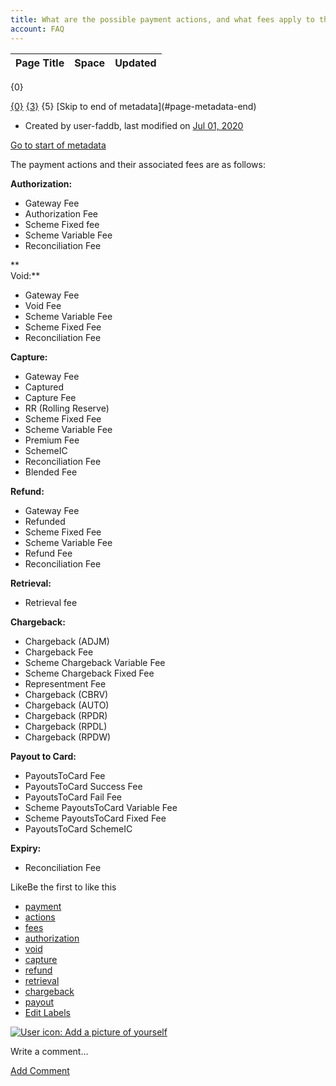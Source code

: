 ```yaml
---
title: What are the possible payment actions, and what fees apply to them?
account: FAQ 
---
```


<table class="aui"> <thead> <tr class="header"> <th class="search-result-title">Page Title</th> <th class="search-result-space">Space</th> <th class="search-result-date">Updated</th> </tr> </thead> </table> <p class="search-result-count">{0}</p> <tr class="search-result"> <td class="search-result-title"><a href="{1}" class="content-type-{2}"><span>{0}</span></a></td> <td class="search-result-space"><a class="space" href="/display/{4}/" title="{3}">{3}</a></td> <td class="search-result-date"><span class="date" title="{6}">{5}</span></td> </tr> [Skip to end of metadata](#page-metadata-end)

*   Created by user-faddb, last modified on [Jul 01, 2020](/pages/diffpagesbyversion.action?pageId=721043&selectedPageVersions=3&selectedPageVersions=4 "Show changes")

[Go to start of metadata](#page-metadata-start)

The payment actions and their associated fees are as follows:

**Authorization:**

*   Gateway Fee
*   Authorization Fee
*   Scheme Fixed fee
*   Scheme Variable Fee
*   Reconciliation Fee

**  
Void:**

*   Gateway Fee
*   Void Fee
*   Scheme Variable Fee
*   Scheme Fixed Fee
*   Reconciliation Fee

  

**Capture:**

*   Gateway Fee
*   Captured
*   Capture Fee
*   RR (Rolling Reserve)
*   Scheme Fixed Fee
*   Scheme Variable Fee
*   Premium Fee
*   SchemeIC
*   Reconciliation Fee
*   Blended Fee

  

**Refund:**

*   Gateway Fee
*   Refunded
*   Scheme Fixed Fee
*   Scheme Variable Fee
*   Refund Fee
*   Reconciliation Fee

  

**Retrieval:**

*   Retrieval fee

  

**Chargeback:**

*   Chargeback (ADJM)
*   Chargeback Fee
*   Scheme Chargeback Variable Fee
*   Scheme Chargeback Fixed Fee
*   Representment Fee
*   Chargeback (CBRV)
*   Chargeback (AUTO)
*   Chargeback (RPDR)
*   Chargeback (RPDL)
*   Chargeback (RPDW)

**Payout to Card:**

*   PayoutsToCard Fee
*   PayoutsToCard Success Fee
*   PayoutsToCard Fail Fee
*   Scheme PayoutsToCard Variable Fee
*   Scheme PayoutsToCard Fixed Fee
*   PayoutsToCard SchemeIC

**Expiry:**

*   Reconciliation Fee

LikeBe the first to like this

*   [payment](/label/FAQ/payment)
*   [actions](/label/FAQ/actions)
*   [fees](/label/FAQ/fees)
*   [authorization](/label/FAQ/authorization)
*   [void](/label/FAQ/void)
*   [capture](/label/FAQ/capture)
*   [refund](/label/FAQ/refund)
*   [retrieval](/label/FAQ/retrieval)
*   [chargeback](/label/FAQ/chargeback)
*   [payout](/label/FAQ/payout)
*   [Edit Labels](# "Edit Labels (Type 'l')")

[![User icon: Add a picture of yourself](/s/en_GB/7901/abf7b35644d5a5d1d7e4b0969a83e8eb2b569fb5/_/images/icons/profilepics/add_profile_pic.svg)](/users/profile/editmyprofilepicture.action)

Write a comment…

[Add Comment](/pages/viewpage.action?pageId=721043&showComments=true&showCommentArea=true#addcomment)
